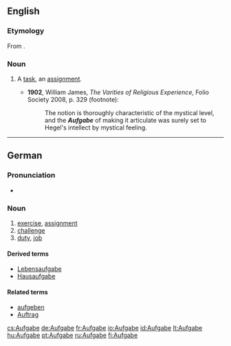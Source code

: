 ==English==

===Etymology===
From {{etyl|de}} {{term|Aufgabe|lang=de}}.

===Noun===
{{en-noun|pl2=Aufgaben}}

# {{psychology}} A [[task]], an [[assignment]].
#* '''1902''', William James, ''The Varities of Religious Experience'', Folio Society 2008, p. 329 (footnote):
#*: The notion is thoroughly characteristic of the mystical level, and the '''''Aufgabe''''' of making it articulate was surely set to Hegel's intellect by mystical feeling.

----

==German==
{{wikipedia|lang=de}}

===Pronunciation===
* {{IPA|/ˈaʊfgabə/|lang=de}}

===Noun===
{{de-noun|g=f|plural=Aufgaben}}

# [[exercise]], [[assignment]]
# [[challenge]]
# [[duty]], [[job]]

====Derived terms====
* [[Lebensaufgabe]] {{f}}
* [[Hausaufgabe]] {{f}}

====Related terms====
* [[aufgeben]]
* [[Auftrag]] {{m}}

[[cs:Aufgabe]]
[[de:Aufgabe]]
[[fr:Aufgabe]]
[[io:Aufgabe]]
[[id:Aufgabe]]
[[lt:Aufgabe]]
[[hu:Aufgabe]]
[[pt:Aufgabe]]
[[ru:Aufgabe]]
[[fi:Aufgabe]]